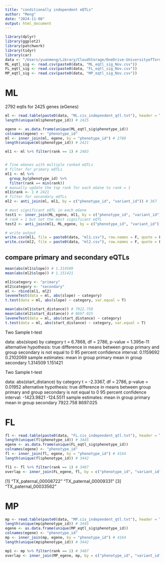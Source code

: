 ```yaml
---
title: "conditionally independent eQTLs"
author: "Meng"
date: "2024-11-08"
output: html_document
---
```


```r
library(dplyr)
library(ggplot2)
library(patchwork)
library(tidyr)
library(car)
data <- "/Users/yuanmeng/Library/CloudStorage/OneDrive-UniversityofToronto/Manuscripts/rumex_eqtl/eqtl/"
ML_eqtl_sig <- read.csv(paste0(data, "ML_eqtl_sig_Nov.csv"))
FL_eqtl_sig <- read.csv(paste0(data, "FL_eqtl_sig_Nov.csv"))
MP_eqtl_sig <- read.csv(paste0(data, "MP_eqtl_sig_Nov.csv"))
```


# ML
2792 eqtls for 2425 genes (eGenes)
```r
ml <- read.table(paste0(data, "ML.cis_independent_qtl.txt"), header = T) # 2792
length(unique(ml$phenotype_id)) # 2425

egene <- as.data.frame(unique(ML_eqtl_sig$phenotype_id)) 
colnames(egene) <- "phenotype_id"
ml <- inner_join(ml, egene, by = "phenotype_id") # 2788
length(unique(ml$phenotype_id)) # 2421

ml1 <- ml %>% filter(rank == 1) # 2403


# fine eGenes with multiple ranked eQTLs
# filter for primary eQTLs
ml1 <- ml %>%
  group_by(phenotype_id) %>% 
  filter(rank == min(rank))
# manually update the top rank for each eGene to rank = 1
ml1$rank <- 1 # 2421
# filter for secondary eQTLs
ml2 <- anti_join(ml, ml1, by = c("phenotype_id", "variant_id")) # 367

# most significant eQTL in each eGene
test1 <- inner_join(ML_egene, ml1, by = c("phenotype_id", "variant_id")) %>% select(phenotype_id, variant_id, rank) # 2339
# rank = 1 but not the most significant eQTL
test2 <- anti_join(ml1, ML_egene, by = c("phenotype_id", "variant_id")) # 82

# write output
write.csv(ml1, file = paste0(data, "ml1.csv"), row.names = F, quote = F)
write.csv(ml2, file = paste0(data, "ml2.csv"), row.names = F, quote = F)
```


## compare primary and secondary eQTLs
```r
mean(abs(ml1$slope)) # 1.314509
mean(abs(ml2$slope)) # 1.151421

ml1$category <- "primary"
ml2$category <- "secondary"
ml <- rbind(ml1, ml2)
leveneTest(data = ml, abs(slope) ~ category)
t.test(data = ml, abs(slope) ~ category, var.equal = T)

mean(abs(ml1$start_distance)) # 7922.758
mean(abs(ml2$start_distance)) # 8697.025
leveneTest(data = ml, abs(start_distance) ~ category)
t.test(data = ml, abs(start_distance) ~ category, var.equal = T)
```

Two Sample t-test

data:  abs(slope) by category
t = 6.7868, df = 2786, p-value = 1.395e-11
alternative hypothesis: true difference in means between group primary and group secondary is not equal to 0
95 percent confidence interval:
 0.1159692 0.2102069
sample estimates:
  mean in group primary mean in group secondary 
               1.314509                1.151421 

Two Sample t-test

data:  abs(start_distance) by category
t = -2.3367, df = 2786, p-value = 0.01952
alternative hypothesis: true difference in means between group primary and group secondary is not equal to 0
95 percent confidence interval:
 -1423.9821  -124.5511
sample estimates:
  mean in group primary mean in group secondary 
               7922.758                8697.025 


# FL
```r
fl <- read.table(paste0(data, "FL.cis_independent_qtl.txt"), header = T) # 4167
length(unique(fl$phenotype_id)) # 3445
egene <- as.data.frame(unique(FL_eqtl_sig$phenotype_id)) 
colnames(egene) <- "phenotype_id"
fl <- inner_join(fl, egene, by = "phenotype_id") # 4164
length(unique(fl$phenotype_id)) # 3442

fl1 <- fl %>% filter(rank == 1) # 3407
overlap <- inner_join(FL_egene, fl, by = c("phenotype_id", "variant_id")) # 3333
```
[1] "TX_paternal_00008722" "TX_paternal_00009331"
[3] "TX_paternal_00033562"




# MP
```r
mp <- read.table(paste0(data, "MP.cis_independent_qtl.txt"), header = T) # 4167
length(unique(mp$phenotype_id)) # 3445
egene <- as.data.frame(unique(MP_eqtl_sig$phenotype_id)) 
colnames(egene) <- "phenotype_id"
mp <- inner_join(mp, egene, by = "phenotype_id") # 4164
length(unique(mp$phenotype_id)) # 3442

mp1 <- mp %>% filter(rank == 1) # 3407
overlap <- inner_join(MP_egene, mp, by = c("phenotype_id", "variant_id"))

```

